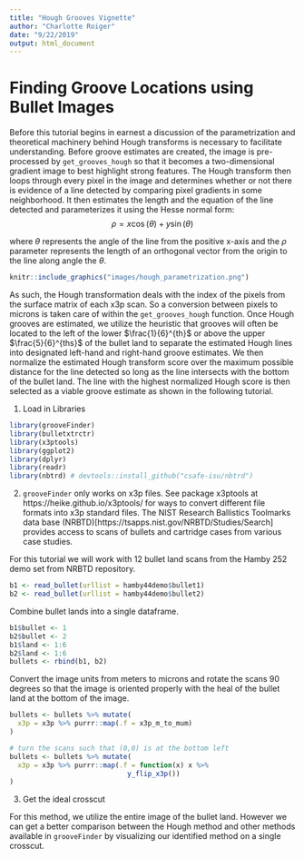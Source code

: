 ```yaml
---
title: "Hough Grooves Vignette"
author: "Charlotte Roiger"
date: "9/22/2019"
output: html_document
---
```

# Finding Groove Locations using Bullet Images

Before this tutorial begins in earnest a discussion of the parametrization and theoretical machinery behind Hough transforms is necessary to facilitate understanding. Before groove estimates are created, the image is pre-processed by `get_grooves_hough` so that it becomes a two-dimensional gradient image to best highlight strong features. The Hough transform then loops through every pixel in the image and determines whether or not there is evidence of a line detected by comparing pixel gradients in some neighborhood. It then estimates the length and the equation of the line detected and parameterizes it using the Hesse normal form:
$$\rho = x\cos(\theta) + y \sin(\theta)$$

where $\theta$ represents the angle of the line from the positive x-axis and the $\rho$ parameter represents the length of an orthogonal vector from the origin to the line along angle the $\theta$. 

```r
knitr::include_graphics("images/hough_parametrization.png")
```

As such, the Hough transformation deals with the index of the pixels from the surface matrix of each x3p scan. So a conversion between pixels to microns is taken care of within the `get_grooves_hough` function. Once Hough grooves are estimated, we utilize the heuristic that grooves will often be located to the left of the lower $\frac{1}{6}^{th}$ or above the upper $\frac{5}{6}^{ths}$ of the bullet land to separate the estimated Hough lines into designated left-hand and right-hand groove estimates. We then normalize the estimated Hough transform score over the maximum possible distance for the line detected so long as the line intersects with the bottom of the bullet land. The line with the highest normalized Hough score is then selected as a viable groove estimate as shown in the following tutorial. 


1. Load in Libraries

```r
library(grooveFinder)
library(bulletxtrctr)
library(x3ptools)
library(ggplot2)
library(dplyr)
library(readr)
library(nbtrd) # devtools::install_github("csafe-isu/nbtrd")
```

2. `grooveFinder` only works on x3p files. See package x3ptools at https://heike.github.io/x3ptools/ for ways to convert different file formats into x3p standard files. The NIST Research Ballistics Toolmarks data base (NRBTD)[https://tsapps.nist.gov/NRBTD/Studies/Search] provides access to scans of bullets and cartridge cases from various case studies.


For this tutorial we will work with 12 bullet land scans from the Hamby 252 demo set from NRBTD repository. 

```r
b1 <- read_bullet(urllist = hamby44demo$bullet1)
b2 <- read_bullet(urllist = hamby44demo$bullet2)
```

Combine bullet lands into a single dataframe.

```r
b1$bullet <- 1
b2$bullet <- 2
b1$land <- 1:6
b2$land <- 1:6
bullets <- rbind(b1, b2)
```

Convert the image units from meters to microns and rotate the scans 90 degrees so that the image is oriented properly with the heal of the bullet land at the bottom of the image.

```r
bullets <- bullets %>% mutate(
  x3p = x3p %>% purrr::map(.f = x3p_m_to_mum)
)

# turn the scans such that (0,0) is at the bottom left
bullets <- bullets %>% mutate(
  x3p = x3p %>% purrr::map(.f = function(x) x %>% 
                             y_flip_x3p())
) 
```



3. Get the ideal crosscut

For this method, we utilize the entire image of the bullet land. However we can get a better comparison between the Hough method and other methods available in `grooveFinder` by visualizing our identified method on a single crosscut. 
